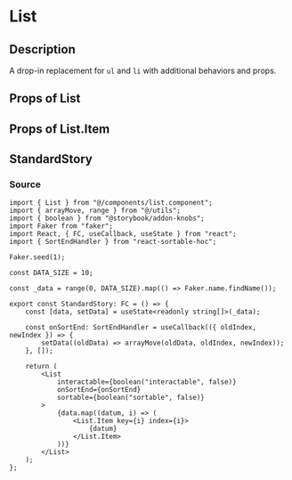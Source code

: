 
<Meta title="general/list" component={List} />

# List

## Description
A drop-in replacement for `ul` and `li` with additional behaviors and props.

## Props of List
<Props of={List} />

## Props of List.Item
<Props of={List.Item} />

## StandardStory
<Preview>
	<Story name="standard">
		<StandardStory />
	</Story>
</Preview>

### Source
```tsx
import { List } from "@/components/list.component";
import { arrayMove, range } from "@/utils";
import { boolean } from "@storybook/addon-knobs";
import Faker from "faker";
import React, { FC, useCallback, useState } from "react";
import { SortEndHandler } from "react-sortable-hoc";

Faker.seed(1);

const DATA_SIZE = 10;

const _data = range(0, DATA_SIZE).map(() => Faker.name.findName());

export const StandardStory: FC = () => {
	const [data, setData] = useState<readonly string[]>(_data);

	const onSortEnd: SortEndHandler = useCallback(({ oldIndex, newIndex }) => {
		setData((oldData) => arrayMove(oldData, oldIndex, newIndex));
	}, []);

	return (
		<List
			interactable={boolean("interactable", false)}
			onSortEnd={onSortEnd}
			sortable={boolean("sortable", false)}
		>
			{data.map((datum, i) => (
				<List.Item key={i} index={i}>
					{datum}
				</List.Item>
			))}
		</List>
	);
};
```
